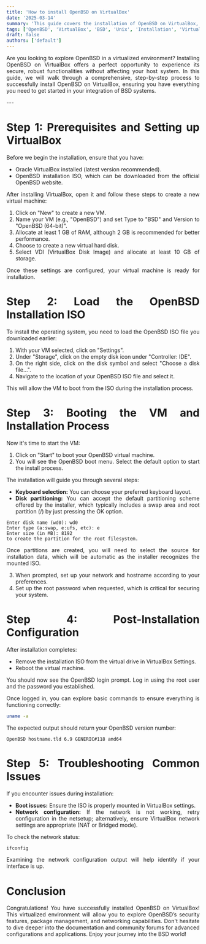 ```yaml
---
title: 'How to install OpenBSD on VirtualBox'
date: '2025-03-14'
summary: 'This guide covers the installation of OpenBSD on VirtualBox, providing step-by-step instructions and troubleshooting tips for a successful setup.'
tags: ['OpenBSD', 'VirtualBox', 'BSD', 'Unix', 'Installation', 'Virtualization', 'How-to']
draft: false
authors: ['default']
---
```


<div align="justify">

Are you looking to explore OpenBSD in a virtualized environment? Installing OpenBSD on VirtualBox offers a perfect opportunity to experience its secure, robust functionalities without affecting your host system. In this guide, we will walk through a comprehensive, step-by-step process to successfully install OpenBSD on VirtualBox, ensuring you have everything you need to get started in your integration of BSD systems.

</div>
---

<div align="justify">

# Step 1: Prerequisites and Setting up VirtualBox

Before we begin the installation, ensure that you have:
- Oracle VirtualBox installed (latest version recommended).
- OpenBSD installation ISO, which can be downloaded from the official OpenBSD website.

After installing VirtualBox, open it and follow these steps to create a new virtual machine:

1. Click on "New" to create a new VM.
2. Name your VM (e.g., "OpenBSD") and set Type to "BSD" and Version to "OpenBSD (64-bit)".
3. Allocate at least 1 GB of RAM, although 2 GB is recommended for better performance.
4. Choose to create a new virtual hard disk.
5. Select VDI (VirtualBox Disk Image) and allocate at least 10 GB of storage.

Once these settings are configured, your virtual machine is ready for installation.

# Step 2: Load the OpenBSD Installation ISO

To install the operating system, you need to load the OpenBSD ISO file you downloaded earlier:

1. With your VM selected, click on "Settings".
2. Under "Storage", click on the empty disk icon under "Controller: IDE".
3. On the right side, click on the disk symbol and select "Choose a disk file...".
4. Navigate to the location of your OpenBSD ISO file and select it.

This will allow the VM to boot from the ISO during the installation process.

# Step 3: Booting the VM and Installation Process

Now it's time to start the VM:

1. Click on "Start" to boot your OpenBSD virtual machine.
2. You will see the OpenBSD boot menu. Select the default option to start the install process.

The installation will guide you through several steps:
- **Keyboard selection:** You can choose your preferred keyboard layout.
- **Disk partitioning:** You can accept the default partitioning scheme offered by the installer, which typically includes a swap area and root partition (/) by just pressing the OK option.

```plaintext
Enter disk name (wd0): wd0
Enter type (a:swap, e:ufs, etc): e
Enter size (in MB): 8192
to create the partition for the root filesystem.
```

Once partitions are created, you will need to select the source for installation data, which will be automatic as the installer recognizes the mounted ISO.

3. When prompted, set up your network and hostname according to your preferences.
4. Set up the root password when requested, which is critical for securing your system.

# Step 4: Post-Installation Configuration

After installation completes:
- Remove the installation ISO from the virtual drive in VirtualBox Settings.
- Reboot the virtual machine.

You should now see the OpenBSD login prompt. Log in using the root user and the password you established.

Once logged in, you can explore basic commands to ensure everything is functioning correctly:

```bash
uname -a
```

The expected output should return your OpenBSD version number:

```plaintext
OpenBSD hostname.tld 6.9 GENERIC#118 amd64
```

# Step 5: Troubleshooting Common Issues

If you encounter issues during installation:
- **Boot issues:** Ensure the ISO is properly mounted in VirtualBox settings.
- **Network configuration:** If the network is not working, retry configuration in the netsetup; alternatively, ensure VirtualBox network settings are appropriate (NAT or Bridged mode).

To check the network status:

```bash
ifconfig
```

Examining the network configuration output will help identify if your interface is up.

# Conclusion

Congratulations! You have successfully installed OpenBSD on VirtualBox! This virtualized environment will allow you to explore OpenBSD’s security features, package management, and networking capabilities. Don't hesitate to dive deeper into the documentation and community forums for advanced configurations and applications. Enjoy your journey into the BSD world!

</div>